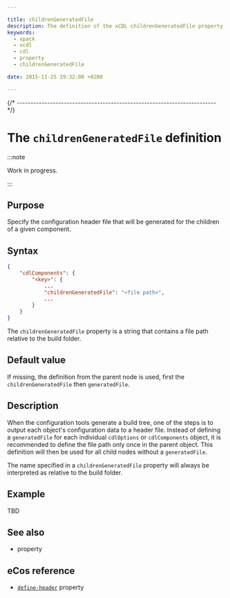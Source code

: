 ```yaml
---

title: childrenGeneratedFile
description: The definition of the xCDL childrenGeneratedFile property
keywords:
  - xpack
  - xcdl
  - cdl
  - property
  - childrenGeneratedFile

date: 2015-11-25 19:32:00 +0200

---
```



{/* ------------------------------------------------------------------------ */}

# The `childrenGeneratedFile` definition

:::note

Work in progress.

:::

## Purpose

Specify the configuration header file that will be generated for the children of a given component.

## Syntax

```json {5}
{
    "cdlComponents": {
        "<key>": {
            ...
            "childrenGeneratedFile": "<file path>",
            ...
        }
    }
}
```

The `childrenGeneratedFile` property is a string that contains a file path relative to the build folder.

## Default value

If missing, the definition from the parent node is used, first the `childrenGeneratedFile` then `generatedFile`.

## Description

When the configuration tools generate a build tree, one of the steps is to output each object's configuration data to a header file. Instead of defining a `generatedFile` for each individual `cdlOptions` or `cdlComponents` object, it is recommended to define the file path only once in the parent object. This definition will then be used for all child nodes without a `generatedFile`.

The name specified in a `childrenGeneratedFile` property will always be interpreted as relative to the build folder.

## Example

TBD

## See also

- <MetadataPropertyLink name="generatedFile" /> property

## eCos reference

- [`define-header`](https://ecos.sourceware.org/docs-latest/cdl-guide/ref.define-header.html) property

